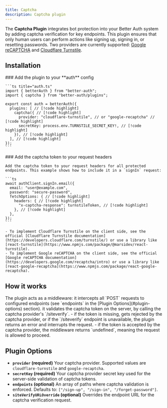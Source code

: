 ```yaml
---
title: Captcha
description: Captcha plugin
---
```


The **Captcha Plugin** integrates bot protection into your Better Auth system by adding captcha verification for key endpoints. This plugin ensures that only human users can perform actions like signing up, signing in, or resetting passwords. Two providers are currently supported: [Google reCAPTCHA](https://developers.google.com/recaptcha) and [Cloudflare Turnstile](https://www.cloudflare.com/application-services/products/turnstile/).

## Installation

<Steps>
  <Step>
    ### Add the plugin to your **auth** config

    ```ts title="auth.ts"
    import { betterAuth } from "better-auth";
    import { captcha } from "better-auth/plugins";

    export const auth = betterAuth({
      plugins: [ // [!code highlight]
        captcha({ // [!code highlight]
          provider: "cloudflare-turnstile", // or "google-recaptcha" // [!code highlight]
          secretKey: process.env.TURNSTILE_SECRET_KEY!, // [!code highlight]
        }), // [!code highlight]
      ], // [!code highlight]
    });
    ```

  </Step>
  <Step>
    ### Add the captcha token to your request headers

    Add the captcha token to your request headers for all protected endpoints. This example shows how to include it in a `signIn` request:

    ```ts
    await authClient.signIn.email({
      email: "user@example.com",
      password: "secure-password",
      fetchOptions: { // [!code highlight]
        headers: { // [!code highlight]
          "x-captcha-response": turnstileToken, // [!code highlight]
        }, // [!code highlight]
      },
    });
    ```

    - To implement Cloudflare Turnstile on the client side, see the official [Cloudflare Turnstile documentation](https://developers.cloudflare.com/turnstile/) or use a library like [react-turnstile](https://www.npmjs.com/package/@marsidev/react-turnstile).
    - To implement Google reCAPTCHA on the client side, see the official [Google reCAPTCHA documentation](https://developers.google.com/recaptcha/intro) or use a library like [react-google-recaptcha](https://www.npmjs.com/package/react-google-recaptcha).

  </Step>
</Steps>

## How it works

<Steps>
  <Step>
    The plugin acts as a middleware: it intercepts all `POST` requests to configured endpoints (see `endpoints`
    in the [Plugin Options](#plugin-options) section).
  </Step>
  <Step>
    it validates the captcha token on the server, by calling the captcha provider's `/siteverify`.
  </Step>
  <Step>
    - if the token is missing, gets rejected by the captcha provider, or if the `/siteverify` endpoint is
    unavailable, the plugin returns an error and interrupts the request.
    - if the token is accepted by the captcha provider, the middleware returns `undefined`, meaning the request is allowed to proceed.

  </Step>
</Steps>

## Plugin Options

- **`provider` (required)**
  Your captcha provider. Supported values are `cloudflare-turnstile` and `google-recaptcha`.
- **`secretKey` (required)**
  Your captcha provider secret key used for the server-side validation of captcha tokens.
- **`endpoints` (optional)**
  An array of paths where captcha validation is enforced. Defaults to: `["/sign-up", "/sign-in", "/forget-password"]`.
- **`siteVerifyURLOverride` (optional)**
  Overrides the endpoint URL for the captcha verification request.
